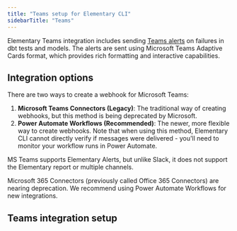 ```yaml
---
title: "Teams setup for Elementary CLI"
sidebarTitle: "Teams"
---
```


Elementary Teams integration includes sending [Teams alerts](/oss/guides/alerts/send-teams-alerts) on failures in dbt tests and models. The alerts are sent using Microsoft Teams Adaptive Cards format, which provides rich formatting and interactive capabilities.

## Integration options

There are two ways to create a webhook for Microsoft Teams:

1. **Microsoft Teams Connectors (Legacy)**: The traditional way of creating webhooks, but this method is being deprecated by Microsoft.
2. **Power Automate Workflows (Recommended)**: The newer, more flexible way to create webhooks. Note that when using this method, Elementary CLI cannot directly verify if messages were delivered - you'll need to monitor your workflow runs in Power Automate.

<Warning>MS Teams supports Elementary Alerts, but unlike Slack, it does not support the Elementary report or multiple channels.</Warning>


<Warning>Microsoft 365 Connectors (previously called Office 365 Connectors) are nearing deprecation. We recommend using Power Automate Workflows for new integrations.</Warning>

## Teams integration setup

<Snippet file="setup-teams-integration.mdx" />
